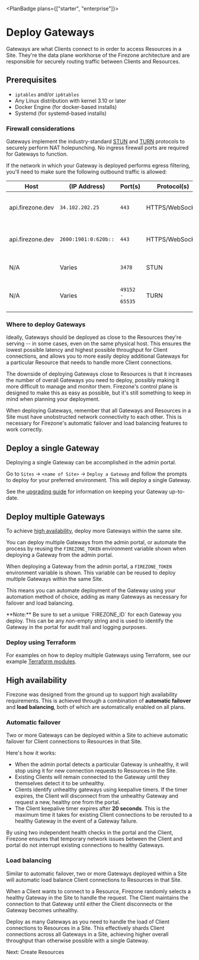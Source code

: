 
<PlanBadge plans={["starter", "enterprise"]}>

# Deploy Gateways

</PlanBadge>

Gateways are what Clients connect to in order to access Resources in a Site.
They're the data plane workhorse of the Firezone architecture and are
responsible for securely routing traffic between Clients and Resources.

## Prerequisites

- `iptables` and/or `ip6tables`
- Any Linux distribution with kernel 3.10 or later
- Docker Engine (for docker-based installs)
- Systemd (for systemd-based installs)

### Firewall considerations

Gateways implement the industry-standard
[STUN](https://datatracker.ietf.org/doc/html/rfc8489) and
[TURN](https://www.rfc-editor.org/rfc/rfc8155.html) protocols to securely
perform NAT holepunching. No ingress firewall ports are required for Gateways to
function.

If the network in which your Gateway is deployed performs egress filtering,
you'll need to make sure the following outbound traffic is allowed:

| Host             | (IP Address)         | Port(s)         | Protocol(s)     | Purpose                    |
| ---------------- | -------------------- | --------------- | --------------- | -------------------------- |
| api.firezone.dev | `34.102.202.25`      | `443`           | HTTPS/WebSocket | Control Plane API (IPv4)   |
| api.firezone.dev | `2600:1901:0:620b::` | `443`           | HTTPS/WebSocket | Control Plane API (IPv6)   |
| N/A              | Varies               | `3478`          | STUN            | STUN protocol signaling    |
| N/A              | Varies               | `49152 - 65535` | TURN            | TURN protocol channel data |

### Where to deploy Gateways

Ideally, Gateways should be deployed as close to the Resources they're serving
-- in some cases, even on the same physical host. This ensures the lowest
possible latency and highest possible throughput for Client connections, and
allows you to more easily deploy additional Gateways for a particular Resource
that needs to handle more Client connections.

The downside of deploying Gateways close to Resources is that it increases the
number of overall Gateways you need to deploy, possibly making it more difficult
to manage and monitor them. Firezone's control plane is designed to make this as
easy as possible, but it's still something to keep in mind when planning your
deployment.

<Alert color="warning">
  When deploying Gateways, remember that all Gateways and Resources in a Site
  must have unobstructed network connectivity to each other. This is necessary
  for Firezone's automatic failover and load balancing features to work
  correctly.
</Alert>

<!-- TODO: Uncomment when we have more data on Gateway sizing

### Sizing recommendations

Gateways, like the rest of Firezone's data plane stack, are written in Rust and
are thus Resource efficient by nature.

A single Client connection to a single Gateway can typically reach speeds of **1
Gbps** or more. This scales linearly with each Client connection up to the
number of CPU cores available to the Gateway.

In our tests, we've found that even a single `f1.micro` instance on Google Cloud
Platform, equipped with a single shared vCPU core, can effortlessly handle up to
1 Gbps of tunneled traffic. This performance is attributed to the efficiency of
the WireGuard® protocol and the Rust programming language.

Use the table below as a rough guide for sizing your Gateway deployments. These
are general recommendations and may not be accurate for your specific use case.
If you're unsure, start with a smaller Gateway and scale up as needed.

| Gateway size | Users served   | CPU cores | Memory | Network link |
| ------------ | -------------- | --------- | ------ | ------------ |
| Micro        | 10 - 100       | 1         | 512 MB | 1 Gbps       |
| Small        | 100 - 250      | 2         | 1 GB   | 1 Gbps       |
| Medium       | 250 - 1,000    | 4         | 4 GB   | 10 Gbps      |
| Large        | 1,000 - 10,000 | 16        | 16 GB  | 25 Gbps      |

To go beyond the table above, you can deploy additional Gateways and use
Firezone's [automatic load balancing](#load-balancing) to distribute Client
connections across them.

-->

## Deploy a single Gateway

Deploying a single Gateway can be accomplished in the admin portal.

Go to `Sites` -> `<name of Site>` -> `Deploy a Gateway` and follow the prompts
to deploy for your preferred environment. This will deploy a single Gateway.

See the [upgrading guide](/kb/administer/upgrading) for information on keeping
your Gateway up-to-date.

## Deploy multiple Gateways

To achieve [high availability](#high-availability), deploy more Gateways within
the same site.

You can deploy multiple Gateways from the admin portal, or automate the process
by reusing the `FIREZONE_TOKEN` environment variable shown when deploying a
Gateway from the admin portal.

When deploying a Gateway from the admin portal, a `FIREZONE_TOKEN` environment
variable is shown. This variable can be reused to deploy multiple Gateways
within the same Site.

This means you can automate deployment of the Gateway using your automation
method of choice, adding as many Gateways as necessary for failover and load
balancing.

<Alert color="warning">
  **Note:** Be sure to set a unique `FIREZONE_ID` for each Gateway you deploy.
  This can be any non-empty string and is used to identify the Gateway in the
  portal for audit trail and logging purposes.
</Alert>

### Deploy using Terraform

For examples on how to deploy multiple Gateways using Terraform, see our example
[Terraform modules](https://github.com/firezone/firezone/tree/main/terraform/examples).

## High availability

Firezone was designed from the ground up to support high availability
requirements. This is achieved through a combination of **automatic failover**
and **load balancing**, both of which are automatically enabled on all plans.

### Automatic failover

Two or more Gateways can be deployed within a Site to achieve automatic failover
for Client connections to Resources in that Site.

Here's how it works:

- When the admin portal detects a particular Gateway is unhealthy, it will stop
  using it for new connection requests to Resources in the Site.
- Existing Clients will remain connected to the Gateway until they themselves
  detect it to be unhealthy.
- Clients identify unhealthy gateways using keepalive timers. If the timer
  expires, the Client will disconnect from the unhealthy Gateway and request a
  new, healthy one from the portal.
- The Client keepalive timer expires after **20 seconds**. This is the maximum
  time it takes for existing Client connections to be rerouted to a healthy
  Gateway in the event of a Gateway failure.

By using two independent health checks in the portal and the Client, Firezone
ensures that temporary network issues between the Client and portal do not
interrupt existing connections to healthy Gateways.

### Load balancing

Similar to automatic failover, two or more Gateways deployed within a Site will
automatic load balance Client connections to Resources in that Site.

When a Client wants to connect to a Resource, Firezone randomly selects a
healthy Gateway in the Site to handle the request. The Client maintains the
connection to that Gateway until either the Client disconnects or the Gateway
becomes unhealthy.

Deploy as many Gateways as you need to handle the load of Client connections to
Resources in a Site. This effectively shards Client connections across all
Gateways in a Site, achieving higher overall throughput than otherwise possible
with a single Gateway.

<NextStep href="/kb/deploy/resources">Next: Create Resources</NextStep>

<SupportOptions />
